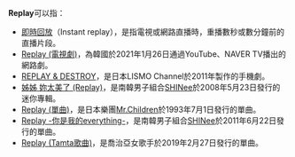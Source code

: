 '''Replay'''可以指：

* [[即時回放|即時回放]]（Instant replay），是指電視或網路直播時，重播數秒或數分鐘前的直播片段。
* [[Replay_(電視劇)|Replay (電視劇)]]，為韓國於2021年1月26日通過YouTube、NAVER TV播出的網路劇。
* [[REPLAY_&_DESTROY|REPLAY & DESTROY]]，是日本LISMO Channel於2011年製作的手機劇。
* [[姊姊_妳太美了_(Replay)|姊姊 妳太美了 (Replay)]]，是南韓男子組合[[SHINee|SHINee]]於2008年5月23日發行的迷你專輯。
* [[Replay_(單曲)|Replay (單曲)]]，是日本樂團[[Mr.Children|Mr.Children]]於1993年7月1日發行的單曲。
* [[Replay_-你是我的everything-|Replay -你是我的everything-]]，是南韓男子組合[[SHINee|SHINee]]於2011年6月22日發行的單曲。
* [[Replay_(Tamta歌曲)|Replay (Tamta歌曲)]]，是喬治亞女歌手{{le|Tamta}}於2019年2月27日發行的單曲。

{{disambig|Cat=非中文名稱消歧義}}